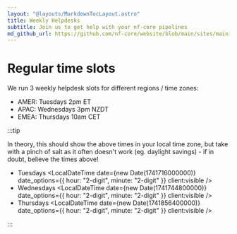 ```yaml
---
layout: "@layouts/MarkdownTocLayout.astro"
title: Weekly Helpdesks
subtitle: Join us to get help with your nf-core pipelines
md_github_url: https://github.com/nf-core/website/blob/main/sites/main-site/src/pages/weekly_helpdesk.mdx
---
```



# Regular time slots

We run 3 weekly helpdesk slots for different regions / time zones:

- AMER: Tuesdays 2pm ET
- APAC: Wednesdays 3pm NZDT
- EMEA: Thursdays 10am CET

:::tip

In theory, this should show the above times in your local time zone,
but take with a pinch of salt as it often doesn't work (eg. daylight savings) -
if in doubt, believe the times above!

- Tuesdays <LocalDateTime date={new Date(1741716000000)} date_options={{ hour: "2-digit", minute: "2-digit" }} client:visible />
- Wednesdays <LocalDateTime date={new Date(1741744800000)} date_options={{ hour: "2-digit", minute: "2-digit" }} client:visible />
- Thursdays <LocalDateTime date={new Date(1741856400000)} date_options={{ hour: "2-digit", minute: "2-digit" }} client:visible />

:::
